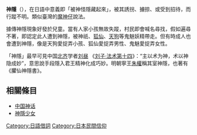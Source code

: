 {{unreferenced|time=2011-12-02T03:00:21+00:00}}
'''神隱'''（{{jpn|j=神隠し|hg=かみかくし|rm=kamikakushi|f=y}}），在日語中意義即「被神怪隱藏起來」，被其誘拐、擄掠、或受到招待，而行蹤不明。類似臺灣的[[魔神仔|魔神仔]]說法。

據傳神隱現象好發於兒童。當有人家小孩無故失蹤，村民即會喊名尋找，假如遍尋不著，即認定此人遭到神隱，被神祇、[[狐仙|狐仙]]、[[天狗_(日本)|天狗]]等鬼魅妖精帶走。但有時成人也會遭到神隱，像是天狗愛捉弄小孩、狐仙愛捉弄男性、鬼魅愛捉弄女性。

「神隱」最早可見中国[[北齐|北齐]]学者[[刘昼|刘昼]] 《[[s:劉子/14|刘子·法术第十四]]》：“主以术为神，术以神隐成妙”，意思說手段隱入君王精神化成巧妙。明朝寧王[[朱權|朱權]]稱其室神隱，也著有《臞仙神隱書》。

== 相關條目 ==
* [[中国神话|中国神话]]
* [[神隱少女|神隱少女]]

[[Category:日語借詞|Category:日語借詞]]
[[Category:日本民間信仰|Category:日本民間信仰]]